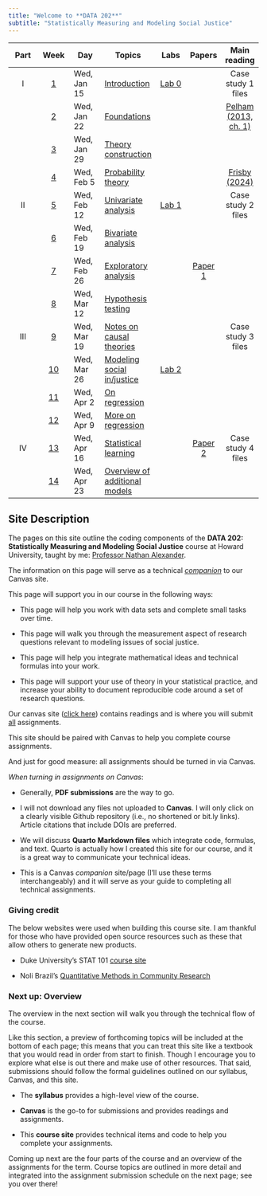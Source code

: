 ```yaml
---
title: "Welcome to **DATA 202**"
subtitle: "Statistically Measuring and Modeling Social Justice"
---
```


::: column-screen-inset-right
| Part | Week | Day | Topics | Labs | Papers | Main reading |
|:---------:|:---------:|-----------|-----------|:---------:|:---------:|:---------:|
| I | [1](weeks/week01.html) | Wed, Jan 15 | [Introduction](weeks/week01-slides.html) | [Lab 0](computing.html) |  | Case study 1 files |
|  | [2](weeks/week02.html) | Wed, Jan 22 | [Foundations](weeks/week02-slides.html) |  |  | [Pelham (2013, ch. 1)](https://www.dropbox.com/scl/fi/8mxvv4hdi43n1ollipp9g/_Pelham-B.-2013-.-Intermediate-Statistics-A-Conceptual-Course-Ch.-1-copy.pdf?rlkey=zltrtv567j94bs6ookj8sy8fe&dl=0){target="_blank"} |
|  | [3](weeks/week03.html) | Wed, Jan 29 | [Theory construction](weeks/week03-slides.html) |  |  |  |
|  | [4](weeks/week04.html) | Wed, Feb 5 | [Probability theory](weeks/week04-slides.html) |  |  | [Frisby (2024)](https://www.dropbox.com/scl/fi/b7sgjud5lm8z61kaw0gzr/frisby-2024-critical-quantitative-literacy-an-educational-foundation-for-critical-quantitative-research.pdf?rlkey=3e03lvj4ykidqo7jpgocmho8o&dl=0){target="_blank"} |
| II | [5](weeks/week05.html) | Wed, Feb 12 | [Univariate analysis](weeks/week05-slides.html) | [Lab 1](labs/lab1.html) |  | Case study 2 files |
|  | [6](weeks/week06.html) | Wed, Feb 19 | [Bivariate analysis](weeks/week06-slides.html) |  |  | []{target="_blank"} |
|  | [7](weeks/week07.html) | Wed, Feb 26 | [Exploratory analysis](weeks/week07-slides.html) |  | [Paper 1](papers/paper1.html) |  |
|  | [8](weeks/week08.html) | Wed, Mar 12 | [Hypothesis testing](weeks/week08-slides.html) |  |  |  |
| III | [9](weeks/week09.html) | Wed, Mar 19 | [Notes on causal theories](weeks/week09-slides.html) |  |  | Case study 3 files |
|  | [10](weeks/week10.html) | Wed, Mar 26 | [Modeling social in/justice](weeks/week10-slides.html) | [Lab 2](labs/lab2.html) |  |  |
|  | [11](weeks/week11.html) | Wed, Apr 2 | [On regression](weeks/week11-slides.html) |  |  |  |
|  | [12](weeks/week12.html) | Wed, Apr 9 | [More on regression](weeks/week12-slides.html) |  |  |  |
| IV | [13](weeks/week13.html) | Wed, Apr 16 | [Statistical learning](weeks/week13-slides.html) |  | [Paper 2](papers/paper2.html) | Case study 4 files |
|  | [14](weeks/week14.html) | Wed, Apr 23 | [Overview of additional models](weeks/week14-slides.html) |  |  |  |
:::

## Site Description

The pages on this site outline the coding components of the **DATA 202: Statistically Measuring and Modeling Social Justice** course at Howard University, taught by me: [Professor Nathan Alexander](https://professornaite.github.io).

The information on this page will serve as a technical <u>*companion*</u> to our Canvas site.

This page will support you in our course in the following ways:

-   This page will help you work with data sets and complete small tasks over time.

-   This page will walk you through the measurement aspect of research questions relevant to modeling issues of social justice.

-   This page will help you integrate mathematical ideas and technical formulas into your work.

-   This page will support your use of theory in your statistical practice, and increase your ability to document reproducible code around a set of research questions.

Our canvas site ([click here](https://canvas.howard.edu/courses/59441)) contains readings and is where you will submit <u>all</u> assignments.

This site should be paired with Canvas to help you complete course assignments.

And just for good measure: all assignments should be turned in via Canvas.

*When turning in assignments on Canvas*:

-   Generally, **PDF submissions** are the way to go.

-   I will not download any files not uploaded to **Canvas**. I will only click on a clearly visible Github repository (i.e., no shortened or bit.ly links). Article citations that include DOIs are preferred.

-   We will discuss **Quarto Markdown files** which integrate code, formulas, and text. Quarto is actually how I created this site for our course, and it is a great way to communicate your technical ideas.

-   This is a Canvas *companion* site/page (I'll use these terms interchangeably) and it will serve as your guide to completing all technical assignments.

### Giving credit

The below websites were used when building this course site. I am thankful for those who have provided open source resources such as these that allow others to generate new products.

-   Duke University's STAT 101 [course site](https://sta101-f23.github.io/)

-   Noli Brazil's [Quantitative Methods in Community Research](https://crd150.github.io/index.html)

### Next up: Overview

The overview in the next section will walk you through the technical flow of the course.

Like this section, a preview of forthcoming topics will be included at the bottom of each page; this means that you can treat this site like a textbook that you would read in order from start to finish. Though I encourage you to explore what else is out there and make use of other resources. That said, submissions should follow the formal guidelines outlined on our syllabus, Canvas, and this site.

-   The **syllabus** provides a high-level view of the course.

-   **Canvas** is the go-to for submissions and provides readings and assignments.

-   This **course site** provides technical items and code to help you complete your assignments.

Coming up next are the four parts of the course and an overview of the assignments for the term. Course topics are outlined in more detail and integrated into the assignment submission schedule on the next page; see you over there!
